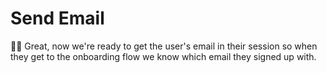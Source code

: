 # Send Email

👨‍💼 Great, now we're ready to get the user's email in their session so when they
get to the onboarding flow we know which email they signed up with.
